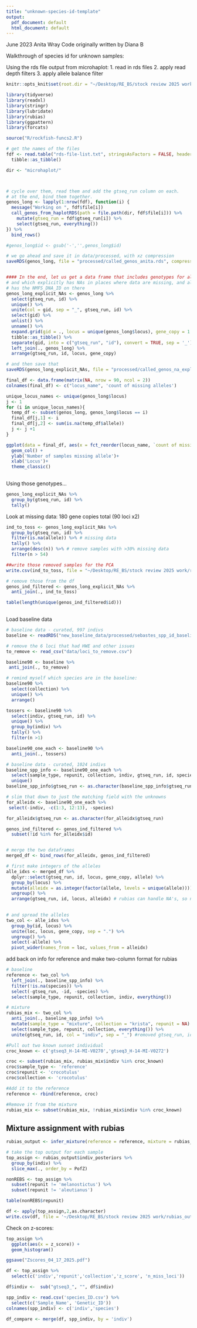 ```yaml
---
title: "unknown-species-id-template"
output:
  pdf_document: default
  html_document: default
---
```


June 2023
Anita Wray
Code originally written by Diana B

Walkthrough of species id for unknown samples:

Using the rds file output from microhaplot:
1. read in rds files
2. apply read depth filters
3. apply allele balance filter
```r
knitr::opts_knit$set(root.dir = "~/Desktop/RE_BS/stock review 2025 work/")
```

```r
library(tidyverse)
library(readxl)
library(stringr)
library(lubridate)
library(rubias)
library(ggpattern)
library(forcats)
```

```r

source("R/rockfish-funcs2.R")

# get the names of the files
fdf <- read.table("rds-file-list.txt", stringsAsFactors = FALSE, header = TRUE) %>%
  tibble::as_tibble()

dir <- "microhaplot/"



# cycle over them, read them and add the gtseq_run column on each.
# at the end, bind them together.
genos_long <- lapply(1:nrow(fdf), function(i) {
  message("Working on ", fdf$file[i])
  call_genos_from_haplotRDS(path = file.path(dir, fdf$file[i])) %>%
    mutate(gtseq_run = fdf$gtseq_run[i]) %>%
    select(gtseq_run, everything())
}) %>%
  bind_rows()

#genos_long$id <- gsub('-','',genos_long$id)

# we go ahead and save it in data/processed, with xz compression
saveRDS(genos_long, file = "processed/called_genos_anita.rds", compress = "xz")


#### In the end, let us get a data frame that includes genotypes for all the individuals  ####
# and which explicitly has NAs in places where data are missing, and also 
# has the NMFS_DNA_ID on there
genos_long_explicit_NAs <- genos_long %>%
  select(gtseq_run, id) %>%
  unique() %>%
  unite(col = gid, sep = "_", gtseq_run, id) %>%
  select(gid) %>%
  unlist() %>%
  unname() %>%
  expand.grid(gid = ., locus = unique(genos_long$locus), gene_copy = 1:2, stringsAsFactors = FALSE) %>%
  tibble::as_tibble() %>% 
  separate(gid, into = c("gtseq_run", "id"), convert = TRUE, sep = '_') %>%
  left_join(., genos_long) %>%
  arrange(gtseq_run, id, locus, gene_copy)

# and then save that
saveRDS(genos_long_explicit_NAs, file = "processed/called_genos_na_explicit_anita.rds", compress = "xz")

final_df <- data.frame(matrix(NA, nrow = 90, ncol = 2))
colnames(final_df) <- c("locus_name", 'count of missing alleles')

unique_locus_names <- unique(genos_long$locus)
j <- 1
for (i in unique_locus_names){
  temp_df <- subset(genos_long, genos_long$locus == i)
  final_df[j,1] <- i
  final_df[j,2] <- sum(is.na(temp_df$allele))
  j <- j +1
}

ggplot(data = final_df, aes(x = fct_reorder(locus_name, `count of missing alleles`), y = `count of missing alleles`/2)) +
  geom_col() +
  ylab('Number of samples missing allele')+
  xlab('Locus')+
  theme_classic()
  
```


Using those genotypes...
```r
genos_long_explicit_NAs %>%
  group_by(gtseq_run, id) %>%
  tally() 
```


Look at missing data:
180 gene copies total (90 loci x2)
```r
ind_to_toss <- genos_long_explicit_NAs %>%
  group_by(gtseq_run, id) %>%
  filter(is.na(allele)) %>% # missing data
  tally() %>%
  arrange(desc(n)) %>% # remove samples with >30% missing data
  filter(n > 54)

##write those removed samples for the PCA
write.csv(ind_to_toss, file = "~/Desktop/RE_BS/stock review 2025 work/removed_samples_rubias_04_11_25.csv")

# remove those from the df
genos_ind_filtered <- genos_long_explicit_NAs %>%
  anti_join(., ind_to_toss)

table(length(unique(genos_ind_filtered$id)))
  
```



Load baseline data
```r
# baseline data - curated, 997 indivs
baseline <- readRDS("new_baseline_data/processed/sebastes_spp_id_baseline_haplotypes_04_17.rds")

# remove the 6 loci that had HWE and other issues
to_remove <- read_csv("data/loci_to_remove.csv")

baseline90 <- baseline %>%
 anti_join(., to_remove)

# remind myself which species are in the baseline:
baseline90 %>%
  select(collection) %>%
  unique() %>%
  arrange()

tossers <- baseline90 %>%
  select(indiv, gtseq_run, id) %>%
  unique() %>%
  group_by(indiv) %>%
  tally() %>%
  filter(n >1)

baseline90_one_each <- baseline90 %>%
  anti_join(., tossers)

# baseline data - curated, 1024 indivs
baseline_spp_info <- baseline90_one_each %>%
  select(sample_type, repunit, collection, indiv, gtseq_run, id, species) %>% 
  unique()
baseline_spp_info$gtseq_run <- as.character(baseline_spp_info$gtseq_run)
```



```r
# slim that down to just the matching field with the unknowns
for_alleidx <- baseline90_one_each %>%
 select(-indiv, -c(1:3, 12:13), -species)

for_alleidx$gtseq_run <- as.character(for_alleidx$gtseq_run)
```



```r
genos_ind_filtered <- genos_ind_filtered %>%
  subset(!id %in% for_alleidx$id)


# merge the two dataframes
merged_df <- bind_rows(for_alleidx, genos_ind_filtered)

# first make integers of the alleles
alle_idxs <- merged_df %>% 
  dplyr::select(gtseq_run, id, locus, gene_copy, allele) %>%
  group_by(locus) %>%
  mutate(alleidx = as.integer(factor(allele, levels = unique(allele)))) %>%
  ungroup() %>%
  arrange(gtseq_run, id, locus, alleidx) # rubias can handle NA's, so no need to change them to 0's

  
# and spread the alleles
two_col <- alle_idxs %>%
  group_by(id, locus) %>%
  unite(loc, locus, gene_copy, sep = ".") %>%
  ungroup() %>%
  select(-allele) %>%
  pivot_wider(names_from = loc, values_from = alleidx) 


```



add back on info for reference and make two-column format for rubias
```r
# baseline
reference <- two_col %>%
  left_join(., baseline_spp_info) %>%
  filter(!is.na(species)) %>%
  select(-gtseq_run, -id, -species) %>%
  select(sample_type, repunit, collection, indiv, everything()) 

```

```r
# mixture
rubias_mix <- two_col %>%
  anti_join(., baseline_spp_info) %>%
  mutate(sample_type = "mixture", collection = "krista", repunit = NA) %>%
  select(sample_type, repunit, collection, everything()) %>%
  unite(gtseq_run, id, col = "indiv", sep = "_") #removed gtseq_run, id

#Pull out two known sunset individual
croc_known <- c('gtseq3_H-14-MI-V0270','gtseq3_H-14-MI-V0272')

croc <- subset(rubias_mix, rubias_mix$indiv %in% croc_known)
croc$sample_type <- 'reference'
croc$repunit <- 'crocotulus'
croc$collection <- 'crocotulus'

#Add it to the reference 
reference <- rbind(reference, croc)

#Remove it from the mixture
rubias_mix <- subset(rubias_mix, !rubias_mix$indiv %in% croc_known)

```

## Mixture assignment with rubias


```r
rubias_output <- infer_mixture(reference = reference, mixture = rubias_mix, gen_start_col = 5)

```



```r
# take the top output for each sample
top_assign <- rubias_output$indiv_posteriors %>%
  group_by(indiv) %>%
  slice_max(., order_by = PofZ)

nonREBS <- top_assign %>%
  subset(repunit != 'melanostictus') %>%
  subset(repunit != 'aleutianus')

table(nonREBS$repunit)

df <- apply(top_assign,2,as.character)
write.csv(df, file = '~/Desktop/RE_BS/stock review 2025 work/rubias_output_04_17_2025.csv')
```

Check on z-scores:

```r
top_assign %>%
  ggplot(aes(x = z_score)) +
  geom_histogram()

ggsave("Zscores_04_17_2025.pdf")
```

```r
df <- top_assign %>% 
  select(c('indiv','repunit','collection','z_score', 'n_miss_loci')) 

df$indiv <-  sub("gtseq3_", "", df$indiv)

spp_indiv <- read.csv('species_ID.csv') %>%
  select(c('Sample_Name', 'Genetic_ID'))
colnames(spp_indiv) <- c('indiv','species')

df_compare <- merge(df, spp_indiv, by = 'indiv')
```